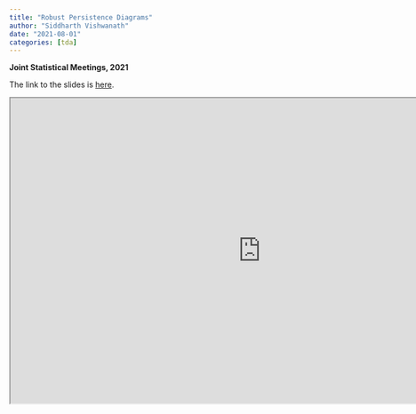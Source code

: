 ```yaml
---
title: "Robust Persistence Diagrams"
author: "Siddharth Vishwanath"
date: "2021-08-01"
categories: [tda]
---
```


**Joint Statistical Meetings, 2021**


The link to the slides is [here](https://sidvishwanath.com/slides/jsm-2020/).

<iframe src="https://sidvishwanath.com/slides/jsm-2020/" width="900" height="550"></iframe>